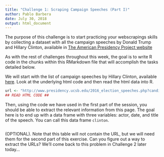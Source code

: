 ```yaml
---
title: "Challenge 1: Scraping Campaign Speeches (Part I)"
author: Pablo Barbera
date: July 30, 2018
output: html_document
---
```


The purpose of this challenge is to start practicing your webscrapings skills by collecting a dataset with all the campaign speeches by Donald Trump and Hillary Clinton, available in [The American Presidency Project website](http://www.presidency.ucsb.edu/index.php)

As with the rest of challenges throughout this week, the goal is to write R code in the chunks within this RMarkdown file that will accomplish the tasks detailed below.

We will start with the list of campaign speeches by Hillary Clinton, available [here](http://www.presidency.ucsb.edu/2016_election_speeches.php?candidate=70&campaign=2016CLINTON&doctype=5000). Look at the underlying html code and then read the html data into R.

```r
url <- "http://www.presidency.ucsb.edu/2016_election_speeches.php?candidate=70&campaign=2016CLINTON&doctype=5000"
## READ HTML CODE ##

```

Then, using the code we have used in the first part of the session, you should be able to extract the relevant information from this page. The goal here is to end up with a data frame with three variables: actor, date, and title of the speech. You can call this data frame `clinton`.

```r

```

(OPTIONAL). Note that this table will not contain the URL, but we will need them for the second part of this exercise. Can you figure out a way to extract the URLs? We'll come back to this problem in Challenge 2 later today...

```r

```





